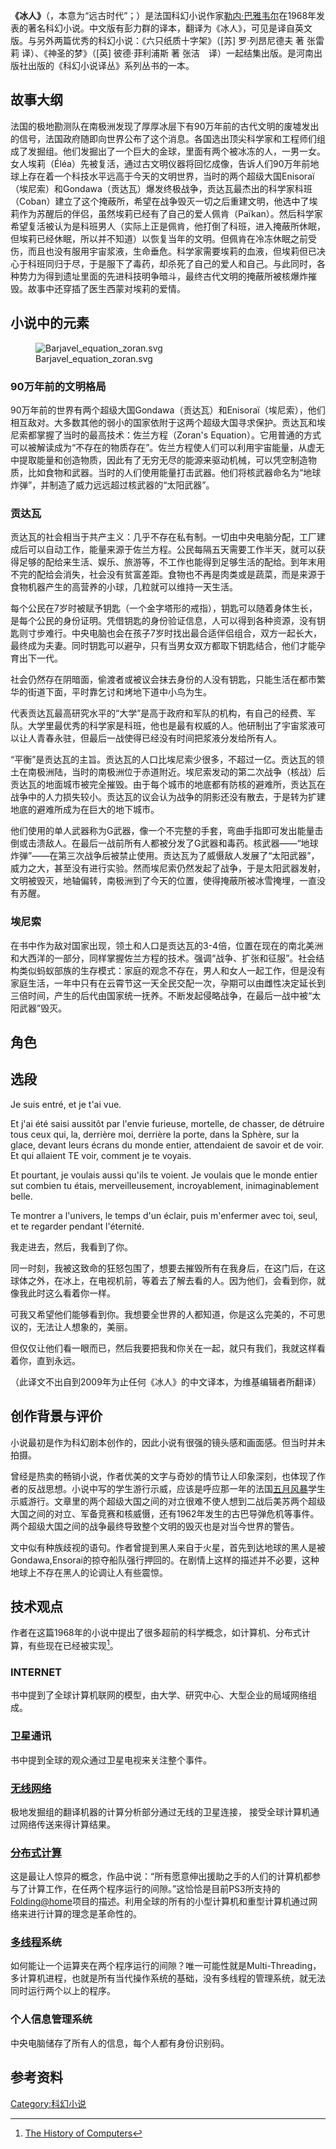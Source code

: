 '''《冰人》'''（{{lang-fr|La Nuit des temps}}，本意为“远古时代”；{{lang-en|The Ice People}}）是法国科幻小说作家[[勒内·巴雅韦尔|勒内·巴雅韦尔]]在1968年发表的著名科幻小说。中文版有彭力群的译本，翻译为《冰人》，可见是译自英文版。与另外两篇优秀的科幻小说：《六只纸质十字架》（[苏] 罗·列昂尼德夫 著 张雷莉 译）、《神圣的梦》（[英] 彼德·菲利浦斯 著 张洁　译）一起结集出版。是河南出版社出版的《科幻小说译丛》系列丛书的一本。

==故事大纲==
法国的极地勘测队在南极洲发现了厚厚冰层下有90万年前的古代文明的废墟发出的信号，法国政府随即向世界公布了这个消息。各国选出顶尖科学家和工程师们组成了发掘组。他们发掘出了一个巨大的金球，里面有两个被冰冻的人，一男一女。女人埃莉（Éléa）先被复活，通过古文明仪器将回忆成像，告诉人们90万年前地球上存在着一个科技水平远高于今天的文明世界，当时的两个超级大国Enisoraï（埃尼索）和Gondawa（贡达瓦）爆发终极战争，贡达瓦最杰出的科学家科班（Coban）建立了这个掩蔽所，希望在战争毁灭一切之后重建文明，他选中了埃莉作为苏醒后的伴侣，虽然埃莉已经有了自己的爱人佩肯（Païkan）。然后科学家希望复活被认为是科班男人（实际上正是佩肯，他打倒了科班，进入掩蔽所休眠，但埃莉已经休眠，所以并不知道）以恢复当年的文明。但佩肯在冷冻休眠之前受伤，而且也没有服用宇宙浆液，生命垂危。科学家需要埃莉的血液，但埃莉但已决心于科班同归于尽，于是服下了毒药，却杀死了自己的爱人和自己。与此同时，各种势力为得到遗址里面的先进科技明争暗斗，最终古代文明的掩蔽所被核爆炸摧毁。故事中还穿插了医生西蒙对埃莉的爱情。

==小说中的元素==
[[File:Barjavel_equation_zoran.svg|thumb]]
===90万年前的文明格局===
90万年前的世界有两个超级大国Gondawa（贡达瓦）和Enisoraï（埃尼索），他们相互敌对。大多数其他的弱小的国家依附于这两个超级大国寻求保护。贡达瓦和埃尼索都掌握了当时的最高技术：佐兰方程（Zoran's Equation）。它用普通的方式可以被解读成为“不存在的物质存在”。佐兰方程使人们可以利用宇宙能量，从虚无中提取能量和创造物质，因此有了无穷无尽的能源来驱动机械，可以凭空制造物质，比如食物和武器。当时的人们使用能量打击武器。他们将核武器命名为“地球炸弹”，并制造了威力远远超过核武器的“太阳武器”。

===贡达瓦===
贡达瓦的社会相当于共产主义：几乎不存在私有制。一切由中央电脑分配，工厂建成后可以自动工作，能量来源于佐兰方程。公民每隔五天需要工作半天，就可以获得足够的配给来生活、娱乐、旅游等，不工作也能得到足够生活的配给。到年末用不完的配给会消失，社会没有贫富差距。食物也不再是肉类或是蔬菜，而是来源于食物机器产生的高营养的小球，几粒就可以维持一天生活。

每个公民在7岁时被赋予钥匙（一个金字塔形的戒指），钥匙可以随着身体生长，是每个公民的身份证明。凭借钥匙的身份验证信息，人可以得到各种资源，没有钥匙则寸步难行。中央电脑也会在孩子7岁时找出最合适伴侣组合，双方一起长大，最终成为夫妻。同时钥匙可以避孕，只有当男女双方都取下钥匙结合，他们才能孕育出下一代。

社会仍然存在阴暗面，偷渡者或被议会抹去身份的人没有钥匙，只能生活在都市繁华的街道下面，平时靠乞讨和烤地下道中小鸟为生。

代表贡达瓦最高研究水平的“大学”是高于政府和军队的机构，有自己的经费、军队。大学里最优秀的科学家是科班，他也是最有权威的人。他研制出了宇宙浆液可以让人青春永驻，但最后一战使得已经没有时间把浆液分发给所有人。

“平衡”是贡达瓦的主旨。贡达瓦的人口比埃尼索少很多，不超过一亿。贡达瓦的领土在南极洲陆，当时的南极洲位于赤道附近。埃尼索发动的第二次战争（核战）后贡达瓦的地面城市被完全摧毁。由于每个城市的地底都有防核的避难所，贡达瓦在战争中的人力损失较小。贡达瓦的议会认为战争的阴影还没有散去，于是转为扩建地底的避难所成为在巨大的地下城市。

他们使用的单人武器称为G武器，像一个不完整的手套，弯曲手指即可发出能量击倒或击溃敌人。在最后一战前所有人都被分发了G武器和毒药。核武器——“地球炸弹”——在第三次战争后被禁止使用。贡达瓦为了威慑敌人发展了“太阳武器”，威力之大，甚至没有进行实验。然而埃尼索仍然发起了战争，于是太阳武器发射，文明被毁灭，地轴偏转，南极洲到了今天的位置，使得掩蔽所被冰雪掩埋，一直没有苏醒。
===埃尼索===
在书中作为敌对国家出现，领土和人口是贡达瓦的3-4倍，位置在现在的南北美洲和大西洋的一部分，同样掌握佐兰方程的技术。强调“战争、扩张和征服”。社会结构类似蚂蚁部族的生存模式：家庭的观念不存在，男人和女人一起工作，但是没有家庭生活，一年中只有在云霄节这一天全民交配一次，孕期可以由雌性决定延长到三倍时间，产生的后代由国家统一抚养。不断发起侵略战争，在最后一战中被“太阳武器”毁灭。
==角色==
==选段==
Je suis entré, et je t'ai vue.

Et j'ai été saisi aussitôt par l'envie furieuse, mortelle, de chasser, de détruire tous ceux qui, la, derrière moi, derrière la porte, dans la Sphère, sur la glace, devant leurs écrans du monde 
entier, attendaient de savoir et de voir. Et qui allaient TE voir, comment je te voyais.

Et pourtant, je voulais aussi qu'ils te voient. Je voulais que le monde entier sut combien tu étais, merveilleusement, incroyablement, inimaginablement belle.

Te montrer a l'univers, le temps d'un éclair, puis m'enfermer avec toi, seul, et te regarder pendant l'éternité. 


我走进去，然后，我看到了你。

同一时刻，我被这致命的狂怒包围了，想要去摧毁所有在我身后，在这门后，在这球体之外，在冰上，在电视机前，等着去了解去看的人。因为他们，会看到你，就像我此时这么看着你一样。

可我又希望他们能够看到你。我想要全世界的人都知道，你是这么完美的，不可思议的，无法让人想象的，美丽。

但仅仅让他们看一眼而已，然后我要把我和你关在一起，就只有我们，我就这样看着你，直到永远。

（此译文不出自到2009年为止任何《冰人》的中文译本，为维基编辑者所翻译）

==创作背景与评价==
小说最初是作为科幻剧本创作的，因此小说有很强的镜头感和画面感。但当时并未拍摄。

曾经是热卖的畅销小说，作者优美的文字与奇妙的情节让人印象深刻，也体现了作者的反战思想。小说中写的学生游行示威，应该是呼应那一年的法国[[五月风暴|五月风暴]]学生示威游行。文章里的两个超级大国之间的对立很难不使人想到二战后美苏两个超级大国之间的对立、军备竞赛和核威慑，还有1962年发生的古巴导弹危机等事件。两个超级大国之间的战争最终导致整个文明的毁灭也是对当今世界的警告。

文中似有种族歧视的语句。作者曾提到黑人来自于火星，首先到达地球的黑人是被Gondawa,Ensorai的掠夺船队强行押回的。在剧情上这样的描述并不必要，这种地球上不存在黑人的论调让人有些震惊。

==技术观点==
作者在这篇1968年的小说中提出了很多超前的科学概念，如计算机、分布式计算，有些现在已经被实现<ref>[http://inventors.about.com/library/blcoindex.htm The History of Computers]</ref>。

=== INTERNET ===
书中提到了全球计算机联网的模型，由大学、研究中心、大型企业的局域网络组成。

=== 卫星通讯 ===
书中提到全球的观众通过卫星电视来关注整个事件。

=== [[无线网络|无线网络]] ===
极地发掘组的翻译机器的计算分析部分通过无线的卫星连接， 接受全球计算机通过网络传送来得计算结果。

=== [[分布式计算|分布式计算]] ===
这是最让人惊异的概念，作品中说：“所有愿意伸出援助之手的人们的计算机都参与了计算工作，在任两个程序运行的间隙。”这恰恰是目前PS3所支持的[[Folding@home|Folding@home]]项目的描述。利用全球的所有的小型计算机和重型计算机通过网络来进行计算的理念是革命性的。

=== [[多线程|多线程]]系统 ===
如何能让一个运算夹在两个程序运行的间隙？唯一可能性就是Multi-Threading，多计算机进程，也就是所有当代操作系统的基础，没有多线程的管理系统，就无法同时运行两个以上的程序。
=== 个人信息管理系统 ===
中央电脑储存了所有人的信息，每个人都有身份识别码。
==参考资料==
<references/>
[[Category:科幻小说|Category:科幻小说]]